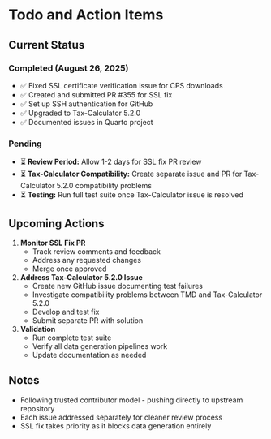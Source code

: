 # Todo and Action Items

## Current Status

### Completed (August 26, 2025)
- ✅ Fixed SSL certificate verification issue for CPS downloads
- ✅ Created and submitted PR #355 for SSL fix
- ✅ Set up SSH authentication for GitHub
- ✅ Upgraded to Tax-Calculator 5.2.0
- ✅ Documented issues in Quarto project

### Pending
- ⏳ **Review Period:** Allow 1-2 days for SSL fix PR review
- ⏳ **Tax-Calculator Compatibility:** Create separate issue and PR for Tax-Calculator 5.2.0 compatibility problems
- ⏳ **Testing:** Run full test suite once Tax-Calculator issue is resolved

## Upcoming Actions

1. **Monitor SSL Fix PR**
   - Track review comments and feedback
   - Address any requested changes
   - Merge once approved

2. **Address Tax-Calculator 5.2.0 Issue**
   - Create new GitHub issue documenting test failures
   - Investigate compatibility problems between TMD and Tax-Calculator 5.2.0
   - Develop and test fix
   - Submit separate PR with solution

3. **Validation**
   - Run complete test suite
   - Verify all data generation pipelines work
   - Update documentation as needed

## Notes

- Following trusted contributor model - pushing directly to upstream repository
- Each issue addressed separately for cleaner review process
- SSL fix takes priority as it blocks data generation entirely